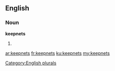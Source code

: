 ==English==

===Noun===
'''keepnets'''

# {{plural of|[[keepnet]]}}

[[Category:English plurals]]

[[ar:keepnets]]
[[fr:keepnets]]
[[ku:keepnets]]
[[my:keepnets]]